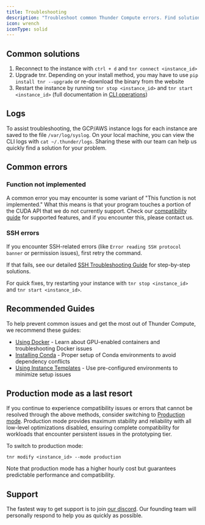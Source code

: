 ```yaml
---
title: Troubleshooting
description: "Troubleshoot common Thunder Compute errors. Find solutions for connection issues, function errors, SSH problems, and access logs. Get support via Discord."
icon: wrench
iconType: solid
---
```


## Common solutions

1.  Reconnect to the instance with `ctrl + d` and `tnr connect <instance_id>`
2.  Upgrade tnr. Depending on your install method, you may have to use `pip install tnr --upgrade` or re-download the binary from the website
3.  Restart the instance by running `tnr stop <instance_id>` and `tnr start <instance_id>` (full documentation in [CLI operations](/docs/cli-reference))

## Logs

To assist troubleshooting, the GCP/AWS instance logs for each instance are saved to the file `/var/log/syslog`. On your local machine, you can view the CLI logs with `cat ~/.thunder/logs`. Sharing these with our team can help us quickly find a solution for your problem.

## Common errors

### Function not implemented

A common error you may encounter is some variant of "This function is not implemented." What this means is that your program touches a portion of the CUDA API that we do not currently support. Check our [compatibility guide](/docs/compatibility) for supported features, and if you encounter this, please contact us.

### SSH errors

If you encounter SSH-related errors (like `Error reading SSH protocol banner` or permission issues), first retry the command.

If that fails, see our detailed [SSH Troubleshooting Guide](/guides/troubleshooting-ssh-errors) for step-by-step solutions. 

For quick fixes, try restarting your instance with `tnr stop <instance_id>` and `tnr start <instance_id>`.

## Recommended Guides

To help prevent common issues and get the most out of Thunder Compute, we recommend these guides:

* [Using Docker](/guides/using-docker-on-thundercompute) - Learn about GPU-enabled containers and troubleshooting Docker issues
* [Installing Conda](/guides/installing-conda) - Proper setup of Conda environments to avoid dependency conflicts
* [Using Instance Templates](/guides/using-instance-templates) - Use pre-configured environments to minimize setup issues

## Production mode as a last resort

If you continue to experience compatibility issues or errors that cannot be resolved through the above methods, consider switching to [Production mode](/docs/production-mode). Production mode provides maximum stability and reliability with all low-level optimizations disabled, ensuring complete compatibility for workloads that encounter persistent issues in the prototyping tier.

To switch to production mode:
```
tnr modify <instance_id> --mode production
```

Note that production mode has a higher hourly cost but guarantees predictable performance and compatibility.

## Support

The fastest way to get support is to join [our discord](https://discord.gg/nwuETS9jJK). Our founding team will personally respond to help you as quickly as possible.

